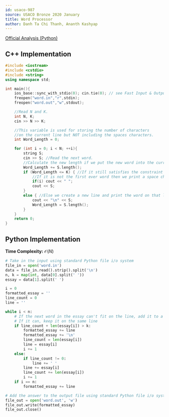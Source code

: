 ```yaml
---
id: usaco-987
source: USACO Bronze 2020 January
title: Word Processor
author: Danh Ta Chi Thanh, Ananth Kashyap
---
```


[Official Analysis (Python)](http://www.usaco.org/current/data/sol_word_bronze_jan20.html)

<LanguageSection>

<CPPSection>

## C++ Implementation

```cpp
#include <iostream>
#include <cstdio>
#include <string>
using namespace std;

int main(){
	ios_base::sync_with_stdio(0); cin.tie(0); // see Fast Input & Output
	freopen("word.in","r",stdin);
	freopen("word.out","w",stdout);

	//Read N and K.
	int N, K;
	cin >> N >> K;

	//This variable is used for storing the number of characters
	//on the current line but NOT including the spaces characters.
	int Word_Length = 0;

	for (int i = 0; i < N; ++i){
		string S;
		cin >> S; //Read the next word.
		//Calculate the new length if we put the new word into the current line.
		Word_Length += S.length();
		if (Word_Length <= K) { //If it still satisfies the constraint then print that word.
			//If it is not the first ever word then we print a space character
			if(i) cout << " ";
			cout << S;
		}
		else { //Else we create a new line and print the word on that line.
			cout << "\n" << S;
			Word_Length = S.length();
		}
	}
	return 0;
}
```

</CPPSection>

<PySection>

## Python Implementation

**Time Complexity:** $\mathcal{O}(N)$

```py
# Take in the input using standard Python file i/o system
file_in = open('word.in')
data = file_in.read().strip().split('\n')
n, k = map(int, data[0].split(' '))
essay = data[1].split(' ')

i = 0
formatted_essay = ''
line_count = 0
line = ''

while i < n:
    # If the next word in the essay can't fit on the line, add it to a new one
    # If it can, keep it on the same line
    if line_count + len(essay[i]) > k:
        formatted_essay += line
        formatted_essay += '\n'
        line_count = len(essay[i])
        line = essay[i]
        i += 1
    else:
        if line_count != 0:
            line += ' '
        line += essay[i]
        line_count += len(essay[i])
        i += 1
    if i == n:
        formatted_essay += line

# Add the answer to the output file using standard Python file i/o system
file_out = open('word.out', 'w')
file_out.write(formatted_essay)
file_out.close()
```

</PySection>

</LanguageSection>
